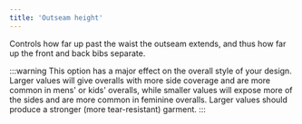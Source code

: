 ```yaml
---
title: 'Outseam height'
---
```


Controls how far up past the waist the outseam extends, and thus how far up the
front and back bibs separate.

:::warning
This option has a major effect on the overall style of your design.
Larger values will give overalls with more side coverage and are more common in
mens' or kids' overalls, while smaller values will expose more of the sides and
are more common in feminine overalls. Larger values should produce a stronger
(more tear-resistant) garment.
:::
